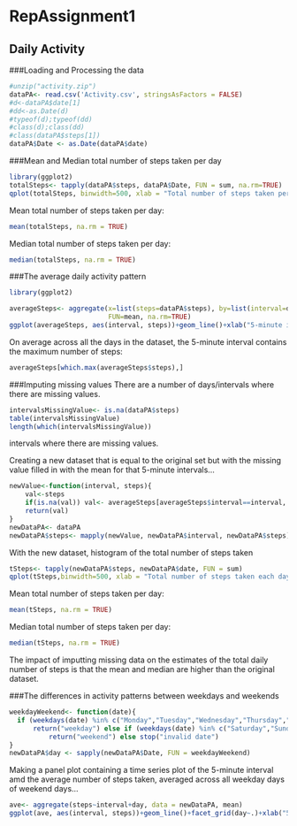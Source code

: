 RepAssignment1
==============

## Daily Activity

###Loading and Processing the data

```{r}
#unzip("activity.zip")
dataPA<- read.csv('Activity.csv', stringsAsFactors = FALSE)
#d<-dataPA$date[1]
#dd<-as.Date(d)
#typeof(d);typeof(dd)
#class(d);class(dd)
#class(dataPA$steps[1])
dataPA$Date <- as.Date(dataPA$date)
```

###Mean and Median total number of steps taken per day
```{r}
library(ggplot2)
totalSteps<- tapply(dataPA$steps, dataPA$Date, FUN = sum, na.rm=TRUE)
qplot(totalSteps, binwidth=500, xlab = "Total number of steps taken per day")
```

Mean total number of steps taken per day:
```{r}
mean(totalSteps, na.rm = TRUE)
```

Median total number of steps taken per day:
```{r}
median(totalSteps, na.rm = TRUE)
```

###The average daily activity pattern
```{r}
library(ggplot2)

averageSteps<- aggregate(x=list(steps=dataPA$steps), by=list(interval=dataPA$interval),
                         FUN=mean, na.rm=TRUE)
ggplot(averageSteps, aes(interval, steps))+geom_line()+xlab("5-minute interval")+ylab("average number of steps taken")
```

On average across all the days in the dataset, the 5-minute interval contains the maximum number of steps:
```{r}
averageSteps[which.max(averageSteps$steps),]
```


###Imputing missing values
There are a number of days/intervals where there are missing values.

```{r}
intervalsMissingValue<- is.na(dataPA$steps)
table(intervalsMissingValue)
length(which(intervalsMissingValue))
```
intervals where there are missing values.

Creating a new dataset that is equal to the original set but with the missing value filled in with the mean for that 5-minute intervals...
```{r}
newValue<-function(interval, steps){
    val<-steps
    if(is.na(val)) val<- averageSteps[averageSteps$interval==interval, "steps"]
    return(val)
}
newDataPA<- dataPA
newDataPA$steps<- mapply(newValue, newDataPA$interval, newDataPA$steps)
```

With the new dataset, histogram of the total number of steps taken
```{r}
tSteps<- tapply(newDataPA$steps, newDataPA$date, FUN = sum)
qplot(tSteps,binwidth=500, xlab = "Total number of steps taken each day")
```

Mean total number of steps taken per day:
```{r}
mean(tSteps, na.rm = TRUE)
```

Median total number of steps taken per day:
```{r}
median(tSteps, na.rm = TRUE)
```

The impact of imputting missing data on the estimates of the total daily number of steps is that the mean and median are higher than the original dataset.


###The differences in activity patterns between weekdays and weekends
```{r}
weekdayWeekend<- function(date){
  if (weekdays(date) %in% c("Monday","Tuesday","Wednesday","Thursday","Friday"))
      return("weekday") else if (weekdays(date) %in% c("Saturday","Sunday"))
          return("weekend") else stop("invalid date")
}
newDataPA$day <- sapply(newDataPA$Date, FUN = weekdayWeekend)
```

Making a panel plot containing a time series plot of the 5-minute interval amd the average number of steps taken, averaged across all weekday days of weekend days...
```{r}
ave<- aggregate(steps~interval+day, data = newDataPA, mean)
ggplot(ave, aes(interval, steps))+geom_line()+facet_grid(day~.)+xlab("5-minute interval")+ylab("Number of steps")
```